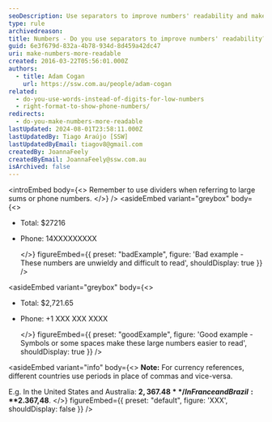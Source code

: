 ```yaml
---
seoDescription: Use separators to improve numbers' readability and make large sums or phone numbers easier to comprehend.
type: rule
archivedreason:
title: Numbers - Do you use separators to improve numbers' readability?
guid: 6e3f679d-832a-4b78-934d-8d459a42dc47
uri: make-numbers-more-readable
created: 2016-03-22T05:56:01.000Z
authors:
  - title: Adam Cogan
    url: https://ssw.com.au/people/adam-cogan
related:
  - do-you-use-words-instead-of-digits-for-low-numbers
  - right-format-to-show-phone-numbers/
redirects:
  - do-you-make-numbers-more-readable
lastUpdated: 2024-08-01T23:58:11.000Z
lastUpdatedBy: Tiago Araújo [SSW]
lastUpdatedByEmail: tiagov8@gmail.com
createdBy: JoannaFeely
createdByEmail: JoannaFeely@ssw.com.au
isArchived: false
---
```


<introEmbed
  body={<>
Remember to use dividers when referring to large sums or phone numbers.
  </>}
/>
<asideEmbed
  variant="greybox"
  body={<>
    
* Total: $27216
* Phone: 14XXXXXXXXX

  </>}
  figureEmbed={{
    preset: "badExample",
    figure: 'Bad example - These numbers are unwieldy and difficult to read',
    shouldDisplay: true
  }}
/>

<asideEmbed
  variant="greybox"
  body={<>
    
* Total: $2,721.65
* Phone: +1 XXX XXX XXXX

  </>}
  figureEmbed={{
    preset: "goodExample",
    figure: 'Good example - Symbols or some spaces make these large numbers easier to read',
    shouldDisplay: true
  }}
/>

<asideEmbed
  variant="info"
  body={<>
    **Note:** For currency references, different countries use periods in place of commas and vice-versa.

E.g. In the United States and Australia: **$2,367.48** / In France and Brazil: **$2.367,48**.
  </>}
  figureEmbed={{
    preset: "default",
    figure: 'XXX',
    shouldDisplay: false
  }}
/>
